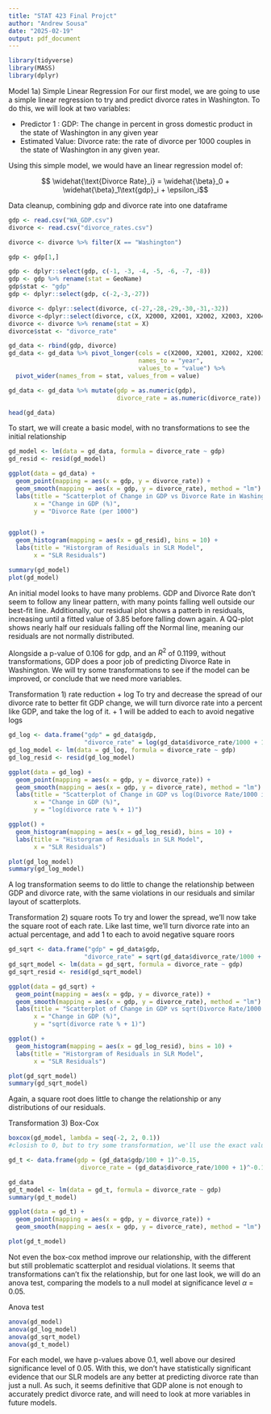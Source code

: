 ```yaml
---
title: "STAT 423 Final Projct"
author: "Andrew Sousa"
date: "2025-02-19"
output: pdf_document
---
```


```r
library(tidyverse)
library(MASS)
library(dplyr)
```

Model 1a) Simple Linear Regression
For our first model, we are going to use a simple linear regression to try and predict divorce rates in Washington. To do this, we will look at two variables:

- Predictor 1 : GDP: The change in percent in gross domestic product in the state of Washington in any given year 
- Estimated Value: Divorce rate: the rate of divorce per 1000 couples in the state of Washington in any given year.

Using this simple model, we would have an linear regression model of:

$$ \widehat{\text{Divorce Rate}_i} = \widehat{\beta}_0 + \widehat{\beta}_1\text{gdp}_i + \epsilon_i$$

Data cleanup, combining gdp and divorce rate into one dataframe
```r
gdp <- read.csv("WA_GDP.csv")
divorce <- read.csv("divorce_rates.csv")

divorce <- divorce %>% filter(X == "Washington")

gdp <- gdp[1,]

gdp <- dplyr::select(gdp, c(-1, -3, -4, -5, -6, -7, -8))
gdp <- gdp %>% rename(stat = GeoName)
gdp$stat <- "gdp"
gdp <- dplyr::select(gdp, c(-2,-3,-27))

divorce <- dplyr::select(divorce, c(-27,-28,-29,-30,-31,-32))
divorce <-dplyr::select(divorce, c(X, X2000, X2001, X2002, X2003, X2004, X2005, X2006, X2007, X2008, X2009, X2010, X2011, X2012, X2013, X2014, X2015, X2016, X2017, X2018, X2019, X2020, X2021, X2022))
divorce <- divorce %>% rename(stat = X)
divorce$stat <- "divorce_rate"

gd_data <- rbind(gdp, divorce)
gd_data <- gd_data %>% pivot_longer(cols = c(X2000, X2001, X2002, X2003, X2004, X2005, X2006, X2007, X2008, X2009, X2010, X2011, X2012, X2013, X2014, X2015, X2016, X2017, X2018, X2019, X2020, X2021, X2022),
                                    names_to = "year",
                                    values_to = "value") %>%
  pivot_wider(names_from = stat, values_from = value)

gd_data <- gd_data %>% mutate(gdp = as.numeric(gdp),
                              divorce_rate = as.numeric(divorce_rate))

head(gd_data)
```


To start, we will create a basic model, with no transformations to see the initial relationship
```r
gd_model <- lm(data = gd_data, formula = divorce_rate ~ gdp)
gd_resid <- resid(gd_model)

ggplot(data = gd_data) +
  geom_point(mapping = aes(x = gdp, y = divorce_rate)) +
  geom_smooth(mapping = aes(x = gdp, y = divorce_rate), method = "lm") +
  labs(title = "Scatterplot of Change in GDP vs Divorce Rate in Washington",
       x = "Change in GDP (%)",
       y = "Divorce Rate (per 1000")


ggplot() +
  geom_histogram(mapping = aes(x = gd_resid), bins = 10) +
  labs(title = "Historgram of Residuals in SLR Model",
       x = "SLR Residuals")

summary(gd_model)
plot(gd_model)
```
An initial model looks to have many problems. GDP and Divorce Rate don't seem to follow any linear pattern, with many points falling well outside our best-fit line. Additionally, our residual plot shows a patterb in residuals, increasing until a fitted value of 3.85 before falling down again. A QQ-plot shows nearly half our residuals falling off the Normal line, meaning our residuals are not normally distributed. 

Alongside a p-value of 0.106 for gdp, and an $R^2$ of 0.1199, without transformations, GDP does a poor job of predicting Divorce Rate in Washington. We will try some transformations to see if the model can be improved, or conclude that we need more variables.

Transformation 1) rate reduction + log
To try and decrease the spread of our divorce rate to better fit GDP change, we will turn divorce rate into a percent like GDP, and take the log of it. + 1 will be added to each to avoid negative logs 
```r
gd_log <- data.frame("gdp" = gd_data$gdp,
                     "divorce_rate" = log(gd_data$divorce_rate/1000 + 1))
gd_log_model <- lm(data = gd_log, formula = divorce_rate ~ gdp)
gd_log_resid <- resid(gd_log_model)

ggplot(data = gd_log) +
  geom_point(mapping = aes(x = gdp, y = divorce_rate)) +
  geom_smooth(mapping = aes(x = gdp, y = divorce_rate), method = "lm") +
  labs(title = "Scatterplot of Change in GDP vs log(Divorce Rate/1000 in Washington)",
       x = "Change in GDP (%)",
       y = "log(divorce rate % + 1)")

ggplot() +
  geom_histogram(mapping = aes(x = gd_log_resid), bins = 10) +
  labs(title = "Historgram of Residuals in SLR Model",
       x = "SLR Residuals")

plot(gd_log_model)
summary(gd_log_model)
```
A log transformation seems to do little to change the relationship between GDP and divorce rate, with the same violations in our residuals and similar layout of scatterplots.     

Transformation 2) square roots
To try and lower the spread, we'll now take the square root of each rate. Like last time, we'll turn divorce rate into an actual percentage, and add 1 to each to avoid negative square roors 
```r
gd_sqrt <- data.frame("gdp" = gd_data$gdp,
                     "divorce_rate" = sqrt(gd_data$divorce_rate/1000 + 1))
gd_sqrt_model <- lm(data = gd_sqrt, formula = divorce_rate ~ gdp)
gd_sqrt_resid <- resid(gd_sqrt_model)

ggplot(data = gd_sqrt) +
  geom_point(mapping = aes(x = gdp, y = divorce_rate)) +
  geom_smooth(mapping = aes(x = gdp, y = divorce_rate), method = "lm") +
  labs(title = "Scatterplot of Change in GDP vs sqrt(Divorce Rate/1000 in Washington)",
       x = "Change in GDP (%)",
       y = "sqrt(divorce rate % + 1)")

ggplot() +
  geom_histogram(mapping = aes(x = gd_log_resid), bins = 10) +
  labs(title = "Historgram of Residuals in SLR Model",
       x = "SLR Residuals")

plot(gd_sqrt_model)
summary(gd_sqrt_model)
```
Again, a square root does little to change the relationship or any distributions of our residuals.

Transformation 3) Box-Cox
```r
boxcox(gd_model, lambda = seq(-2, 2, 0.1))
#closish to 0, but to try some transformation, we'll use the exact value from the boxcox likelihood

gd_t <- data.frame(gdp = (gd_data$gdp/100 + 1)^-0.15,
                    divorce_rate = (gd_data$divorce_rate/1000 + 1)^-0.15)

gd_data
gd_t_model <- lm(data = gd_t, formula = divorce_rate ~ gdp)
summary(gd_t_model)

ggplot(data = gd_t) +
  geom_point(mapping = aes(x = gdp, y = divorce_rate)) +
  geom_smooth(mapping = aes(x = gdp, y = divorce_rate), method = "lm")

plot(gd_t_model)
```
Not even the box-cox method improve our relationship, with the different but still problematic scatterplot and residual violations. It seems that transformations can't fix the relationship, but for one last look, we will do an anova test, comparing the models to a null model at significance level $\alpha$ = 0.05.

Anova test
```r
anova(gd_model)
anova(gd_log_model)
anova(gd_sqrt_model)
anova(gd_t_model)
```
For each model, we have p-values above 0.1, well above our desired significance level of 0.05. With this, we don't have statistically significant evidence that our SLR models are any better at predicting divorce rate than just a null. As such, it seems definitive that GDP alone is not enough to accurately predict divorce rate, and will need to look at more variables in future models.  


